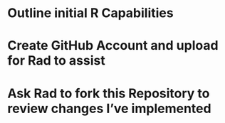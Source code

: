 # Outline initial R Capabilities
# Create GitHub Account and upload for Rad to assist
# Ask Rad to fork this Repository to review changes I've implemented 
